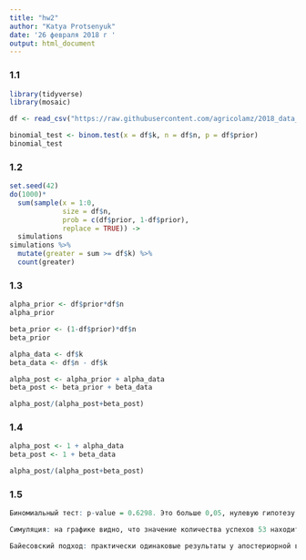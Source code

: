 ---
title: "hw2"
author: "Katya Protsenyuk"
date: '26 февраля 2018 г '
output: html_document
---
### 1.1
```{r}
library(tidyverse)
library(mosaic)

df <- read_csv("https://raw.githubusercontent.com/agricolamz/2018_data_analysis_for_linguists/master/data/students/katyaprotsenyuk/hw2_binomial/hw2_binomial.csv")

binomial_test <- binom.test(x = df$k, n = df$n, p = df$prior)
binomial_test

```

### 1.2
```{r}
set.seed(42)
do(1000)*
  sum(sample(x = 1:0, 
             size = df$n, 
             prob = c(df$prior, 1-df$prior), 
             replace = TRUE)) ->
  simulations
simulations %>% 
  mutate(greater = sum >= df$k) %>% 
  count(greater)

```

### 1.3

```{r}

alpha_prior <- df$prior*df$n
alpha_prior

beta_prior <- (1-df$prior)*df$n
beta_prior

alpha_data <- df$k
beta_data <- df$n - df$k

alpha_post <- alpha_prior + alpha_data
beta_post <- beta_prior + beta_data

alpha_post/(alpha_post+beta_post)

```
### 1.4
```{r}
alpha_post <- 1 + alpha_data
beta_post <- 1 + beta_data

alpha_post/(alpha_post+beta_post)

```

### 1.5
```{r}
Биномиальный тест: p-value = 0.6298. Это больше 0,05, нулевую гипотезу не отвергаем

Симуляция: на графике видно, что значение количества успехов 53 находится близко к центру графика, попадая в доверительный интервал. 

Байесовский подход: практически одинаковые результаты у апостериорной вероятности и у неинформативного априорного распределения -- 0.3053124 и 0.2983425 соответственно. 

```

